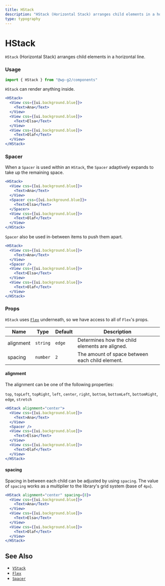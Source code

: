 ```yaml
---
title: HStack
description: "HStack (Horizontal Stack) arranges child elements in a horizontal line."
type: typography
---
```


# HStack

`HStack` (Horizontal Stack) arranges child elements in a horizontal line.

### Usage

```jsx
import { HStack } from "@wp-g2/components"
```

`HStack` can render anything inside.

```jsx live
<HStack>
  <View css={[ui.background.blue]}>
    <Text>Ana</Text>
  </View>
  <View css={[ui.background.blue]}>
    <Text>Elsa</Text>
  </View>
  <View css={[ui.background.blue]}>
    <Text>Olaf</Text>
  </View>
</HStack>
```

### Spacer

When a `Spacer` is used within an `HStack`, the `Spacer` adaptively expands to take up the remaining space.

```jsx live
<HStack>
  <View css={[ui.background.blue]}>
    <Text>Ana</Text>
  </View>
  <Spacer css={[ui.background.blue]}>
    <Text>Elsa</Text>
  </Spacer>
  <View css={[ui.background.blue]}>
    <Text>Olaf</Text>
  </View>
</HStack>
```

`Spacer` also be used in-between items to push them apart.

```jsx live
<HStack>
  <View css={[ui.background.blue]}>
    <Text>Ana</Text>
  </View>
  <Spacer />
  <View css={[ui.background.blue]}>
    <Text>Elsa</Text>
  </View>
  <View css={[ui.background.blue]}>
    <Text>Olaf</Text>
  </View>
</HStack>
```

### Props

`HStack` uses [`Flex`](/components/Flex) underneath, so we have access to all of `Flex`'s props.

| Name      | Type     | Default | Description                                     |
| --------- | -------- | ------- | ----------------------------------------------- |
| alignment | `string` | `edge`  | Determines how the child elements are aligned.  |
| spacing   | `number` | `2`     | The amount of space between each child element. |

#### alignment

The alignment can be one of the following properties:

`top`, `topLeft`, `topRight`, `left`, `center`, `right`, `bottom`, `bottomLeft`, `bottomRight`, `edge`, `stretch`

```jsx live
<HStack alignment="center">
  <View css={[ui.background.blue]}>
    <Text>Ana</Text>
  </View>
  <Spacer />
  <View css={[ui.background.blue]}>
    <Text>Elsa</Text>
  </View>
  <View css={[ui.background.blue]}>
    <Text>Olaf</Text>
  </View>
</HStack>
```

#### spacing

Spacing in between each child can be adjusted by using `spacing`. The value of `spacing` works as a multiplier to the library's grid system (base of `4px`).

```jsx live
<HStack alignment="center" spacing={8}>
  <View css={[ui.background.blue]}>
    <Text>Ana</Text>
  </View>
  <View css={[ui.background.blue]}>
    <Text>Elsa</Text>
  </View>
  <View css={[ui.background.blue]}>
    <Text>Olaf</Text>
  </View>
</HStack>
```

## See Also

- [`VStack`](/components/vstack)
- [`Flex`](/components/flex)
- [`Spacer`](/components/spacer)
